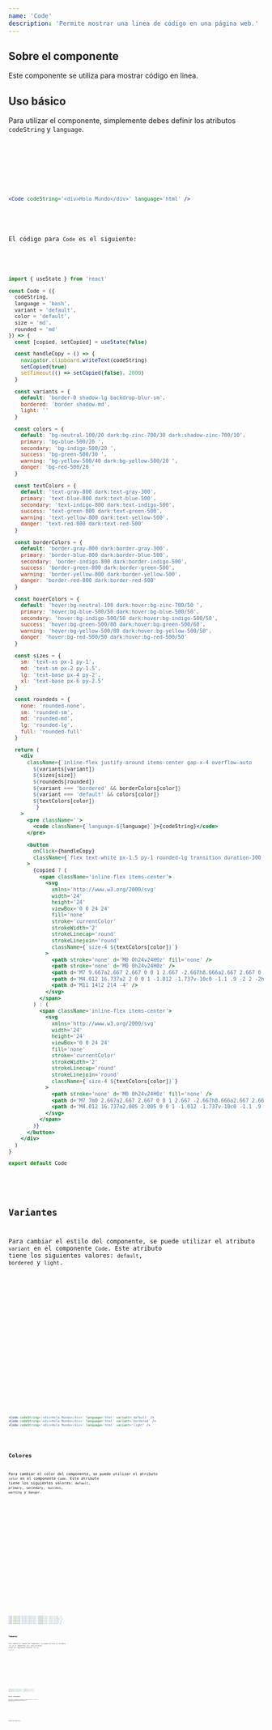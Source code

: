 ```yaml
---
name: 'Code'
description: 'Permite mostrar una linea de código en una página web.'
---
```



## Sobre el componente

Este componente se utiliza para mostrar código en linea.

## Uso básico

Para utilizar el componente, simplemente debes definir los atributos `codeString` y `language`.

<Preview>
  <div class='flex items-center justify-center gap-x-2 w-full m-auto'>
    <Code client:load codeString='<div>Hola Mundo</div>' language='html' />
  </div>
</Preview>

<CodeBlock client:load>

```jsx
<Code codeString='<div>Hola Mundo</div>' language='html' />
```

</CodeBlock>

El código para `Code` es el siguiente:

<CodeBlock client:load>

```jsx
import { useState } from 'react'

const Code = ({
  codeString,
  language = 'bash',
  variant = 'default',
  color = 'default',
  size = 'md',
  rounded = 'md'
}) => {
  const [copied, setCopied] = useState(false)

  const handleCopy = () => {
    navigator.clipboard.writeText(codeString)
    setCopied(true)
    setTimeout(() => setCopied(false), 2000)
  }

  const variants = {
    default: 'border-0 shadow-lg backdrop-blur-sm',
    bordered: 'border shadow-md',
    light: ''
  }

  const colors = {
    default: 'bg-neutral-100/20 dark:bg-zinc-700/30 dark:shadow-zinc-700/10',
    primary: 'bg-blue-500/20 ',
    secondary: 'bg-indigo-500/20 ',
    success: 'bg-green-500/30 ',
    warning: 'bg-yellow-500/40 dark:bg-yellow-500/20 ',
    danger: 'bg-red-500/20 '
  }

  const textColors = {
    default: 'text-gray-800 dark:text-gray-300',
    primary: 'text-blue-800 dark:text-blue-500',
    secondary: 'text-indigo-800 dark:text-indigo-500',
    success: 'text-green-800 dark:text-green-500',
    warning: 'text-yellow-800 dark:text-yellow-500',
    danger: 'text-red-800 dark:text-red-500'
  }

  const borderColors = {
    default: 'border-gray-800 dark:border-gray-300',
    primary: 'border-blue-800 dark:border-blue-500',
    secondary: 'border-indigo-800 dark:border-indigo-500',
    success: 'border-green-800 dark:border-green-500',
    warning: 'border-yellow-800 dark:border-yellow-500',
    danger: 'border-red-800 dark:border-red-500'
  }

  const hoverColors = {
    default: 'hover:bg-neutral-100 dark:hover:bg-zinc-700/50 ',
    primary: 'hover:bg-blue-500/50 dark:hover:bg-blue-500/50',
    secondary: 'hover:bg-indigo-500/50 dark:hover:bg-indigo-500/50',
    success: 'hover:bg-green-500/80 dark:hover:bg-green-500/60',
    warning: 'hover:bg-yellow-500/80 dark:hover:bg-yellow-500/50',
    danger: 'hover:bg-red-500/50 dark:hover:bg-red-500/50'
  }

  const sizes = {
    sm: 'text-xs px-1 py-1',
    md: 'text-sm px-2 py-1.5',
    lg: 'text-base px-4 py-2',
    xl: 'text-base px-6 py-2.5'
  }

  const roundeds = {
    none: 'rounded-none',
    sm: 'rounded-sm',
    md: 'rounded-md',
    lg: 'rounded-lg',
    full: 'rounded-full'
  }

  return (
    <div
      className={`inline-flex justify-around items-center gap-x-4 overflow-auto
        ${variants[variant]}
        ${sizes[size]}
        ${roundeds[rounded]}
        ${variant === 'bordered' && borderColors[color]}
        ${variant === 'default' && colors[color]}
        ${textColors[color]}
        `}
    >
      <pre className=''>
        <code className={`language-${language}`}>{codeString}</code>
      </pre>

      <button
        onClick={handleCopy}
        className={`flex text-white px-1.5 py-1 rounded-lg transition duration-300 ease-out ${hoverColors[color]}`}
      >
        {copied ? (
          <span className='inline-flex items-center'>
            <svg
              xmlns='http://www.w3.org/2000/svg'
              width='24'
              height='24'
              viewBox='0 0 24 24'
              fill='none'
              stroke='currentColor'
              strokeWidth='2'
              strokeLinecap='round'
              strokeLinejoin='round'
              className={`size-4 ${textColors[color]}`}
            >
              <path stroke='none' d='M0 0h24v24H0z' fill='none' />
              <path stroke='none' d='M0 0h24v24H0z' />
              <path d='M7 9.667a2.667 2.667 0 0 1 2.667 -2.667h8.666a2.667 2.667 0 0 1 2.667 2.667v8.666a2.667 2.667 0 0 1 -2.667 2.667h-8.666a2.667 2.667 0 0 1 -2.667 -2.667z' />
              <path d='M4.012 16.737a2 2 0 0 1 -1.012 -1.737v-10c0 -1.1 .9 -2 2 -2h10c.75 0 1.158 .385 1.5 1' />
              <path d='M11 14l2 2l4 -4' />
            </svg>
          </span>
        ) : (
          <span className='inline-flex items-center'>
            <svg
              xmlns='http://www.w3.org/2000/svg'
              width='24'
              height='24'
              viewBox='0 0 24 24'
              fill='none'
              stroke='currentColor'
              strokeWidth='2'
              strokeLinecap='round'
              strokeLinejoin='round'
              className={`size-4 ${textColors[color]}`}
            >
              <path stroke='none' d='M0 0h24v24H0z' fill='none' />
              <path d='M7 7m0 2.667a2.667 2.667 0 0 1 2.667 -2.667h8.666a2.667 2.667 0 0 1 2.667 2.667v8.666a2.667 2.667 0 0 1 -2.667 2.667h-8.666a2.667 2.667 0 0 1 -2.667 -2.667z' />
              <path d='M4.012 16.737a2.005 2.005 0 0 1 -1.012 -1.737v-10c0 -1.1 .9 -2 2 -2h10c.75 0 1.158 .385 1.5 1' />
            </svg>
          </span>
        )}
      </button>
    </div>
  )
}

export default Code
```

</CodeBlock>

## Variantes

Para cambiar el estilo del componente, se puede utilizar el atributo `variant` en el componente `Code`. Este atributo tiene los siguientes valores: `default`, `bordered` y `light`.

<Preview>
  <div class='flex flex-col items-center justify-center gap-y-2 w-full m-auto'>
    <div class='flex items-center justify-center gap-x-2 w-full m-auto'>
      <Code
        client:load
        codeString='<div>Hola Mundo</div>'
        language='html'
        variant='default'
      />
    </div>
    <div class='flex items-center justify-center gap-x-2 w-full m-auto'>
      <Code
        client:load
        codeString='<div>Hola Mundo</div>'
        language='html'
        variant='bordered'
      />
    </div>
    <div class='flex items-center justify-center gap-x-2 w-full m-auto'>
      <Code
        client:load
        codeString='<div>Hola Mundo</div>'
        language='html'
        variant='light'
      />
    </div>
  </div>
</Preview>

<CodeBlock client:load>

```jsx
<Code codeString='<div>Hola Mundo</div>' language='html' variant='default' />
<Code codeString='<div>Hola Mundo</div>' language='html' variant='bordered' />
<Code codeString='<div>Hola Mundo</div>' language='html' variant='light' />
```

</CodeBlock>

## Colores

Para cambiar el color del componente, se puede utilizar el atributo `color` en el componente `Code`. Este atributo tiene los siguientes valores: `default`, `primary`, `secondary`, `success`, `warning` y `danger`.

<Preview>
  <div class='flex flex-col items-center justify-center gap-y-2 w-full m-auto'>
    <div class='flex items-center justify-center gap-x-2 w-full m-auto'>
      <Code
        client:load
        codeString='<div>Hola Mundo</div>'
        language='html'
        color='default'
      />
    </div>
    <div class='flex items-center justify-center gap-x-2 w-full m-auto'>
      <Code
        client:load
        codeString='<div>Hola Mundo</div>'
        language='html'
        color='primary'
      />
    </div>
    <div class='flex items-center justify-center gap-x-2 w-full m-auto'>
      <Code
        client:load
        codeString='<div>Hola Mundo</div>'
        language='html'
        color='secondary'
      />
    </div>
    <div class='flex items-center justify-center gap-x-2 w-full m-auto'>
      <Code
        client:load
        codeString='<div>Hola Mundo</div>'
        language='html'
        color='success'
      />
    </div>
    <div class='flex items-center justify-center gap-x-2 w-full m-auto'>
      <Code
        client:load
        codeString='<div>Hola Mundo</div>'
        language='html'
        color='warning'
      />
    </div>
    <div class='flex items-center justify-center gap-x-2 w-full m-auto'>
      <Code
        client:load
        codeString='<div>Hola Mundo</div>'
        language='html'
        color='danger'
      />
    </div>
  </div>
</Preview>

<CodeBlock client:load>

```jsx
<Code codeString='<div>Hola Mundo</div>' language='html' color='default' />
<Code codeString='<div>Hola Mundo</div>' language='html' color='primary' />
<Code codeString='<div>Hola Mundo</div>' language='html' color='secondary' />
<Code codeString='<div>Hola Mundo</div>' language='html' color='success' />
<Code codeString='<div>Hola Mundo</div>' language='html' color='warning' />
<Code codeString='<div>Hola Mundo</div>' language='html' color='danger' />
```

</CodeBlock>

## Tamaños

Para cambiar el tamaño del componente, se puede utilizar el atributo `size` en el componente `Code`. Este atributo tiene los siguientes valores: `sm`, `md`, `lg` y `xl`.

<Preview>
  <div class='flex flex-col items-center justify-center gap-y-2 w-full m-auto'>
    <div class='flex items-center justify-center gap-x-2 w-full m-auto'>
      <Code
        client:load
        codeString='<div>Hola Mundo</div>'
        language='html'
        size='sm'
      />
    </div>
    <div class='flex items-center justify-center gap-x-2 w-full m-auto'>
      <Code
        client:load
        codeString='<div>Hola Mundo</div>'
        language='html'
        size='md'
      />
    </div>
    <div class='flex items-center justify-center gap-x-2 w-full m-auto'>
      <Code
        client:load
        codeString='<div>Hola Mundo</div>'
        language='html'
        size='lg'
      />
    </div>
    <div class='flex items-center justify-center gap-x-2 w-full m-auto'>
      <Code
        client:load
        codeString='<div>Hola Mundo</div>'
        language='html'
        size='xl'
      />
    </div>
  </div>
</Preview>

<CodeBlock client:load>

```jsx
<Code codeString='<div>Hola Mundo</div>' language='html' size='sm' />
<Code codeString='<div>Hola Mundo</div>' language='html' size='md' />
<Code codeString='<div>Hola Mundo</div>' language='html' size='lg' />
<Code codeString='<div>Hola Mundo</div>' language='html' size='xl' />
```

</CodeBlock>

## Bordes redondeados

Para cambiar el borde del componente, se puede utilizar el atributo `rounded` en el componente `Code`. Este atributo tiene los siguientes valores: `none`, `sm`, `md`, `lg` y `full`.

<Preview>
  <div class='flex flex-col items-center justify-center gap-y-2 w-full m-auto'>
    <div class='flex items-center justify-center gap-x-2 w-full m-auto'>
      <Code
        client:load
        codeString='<div>Hola Mundo</div>'
        language='html'
        rounded='none'
      />
    </div>
    <div class='flex items-center justify-center gap-x-2 w-full m-auto'>
      <Code
        client:load
        codeString='<div>Hola Mundo</div>'
        language='html'
        rounded='sm'
      />
    </div>
    <div class='flex items-center justify-center gap-x-2 w-full m-auto'>
      <Code
        client:load
        codeString='<div>Hola Mundo</div>'
        language='html'
        rounded='md'
      />
    </div>
    <div class='flex items-center justify-center gap-x-2 w-full m-auto'>
      <Code
        client:load
        codeString='<div>Hola Mundo</div>'
        language='html'
        rounded='lg'
      />
    </div>
    <div class='flex items-center justify-center gap-x-2 w-full m-auto'>
      <Code
        client:load
        codeString='<div>Hola Mundo</div>'
        language='html'
        rounded='full'
      />
    </div>
  </div>
</Preview>

<CodeBlock client:load>

```jsx
<Code codeString='<div>Hola Mundo</div>' language='html' rounded='none' />
<Code codeString='<div>Hola Mundo</div>' language='html' rounded='sm' />
<Code codeString='<div>Hola Mundo</div>' language='html' rounded='md' />
<Code codeString='<div>Hola Mundo</div>' language='html' rounded='lg' />
<Code codeString='<div>Hola Mundo</div>' language='html' rounded='full' />
```

</CodeBlock>

